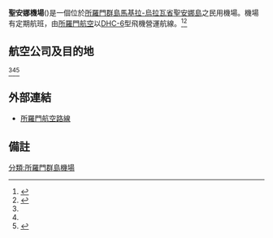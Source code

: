 {{Otheruses|other=其他條目說明|聖安娜機場}}
{{Airport infobox
| box-width        = 25%
| airport_name     = 聖安娜機場<br>Santa Ana Airport
| type             = 民用
| city             = [[所羅門群島|所羅門群島]][[聖安娜島|聖安娜島]]
| location         = [[所羅門群島|所羅門群島]][[聖安娜島|聖安娜島]]
| IATA             = NNB
| ICAO             = AGGT
| coordinates  =  {{coord|10|50|53|S|162|27|15|E|region:SB_type:airport}}
| runway1_heading  = 12/30
| runway1_feet     = 2,633
| runway1_meter    = 800
| runway1_surface  = [[柏油|柏油]]
}}
'''聖安娜機場'''({{airport codes|NNB|AGGT}})是一個位於[[所羅門群島|所羅門群島]][[馬基拉-烏拉瓦省|馬基拉-烏拉瓦省]][[聖安娜島|聖安娜島]]之民用機場。機場有定期航班，由[[所羅門航空|所羅門航空]]以[[DHC-6|DHC-6]]型飛機營運航線。<ref name="Airline">{{Cite web |url=http://www.flysolomons.com/ |title=所羅門航空 |access-date=2010-04-02 |archive-date=2021-04-29 |archive-url=https://web.archive.org/web/20210429083940/https://www.flysolomons.com/ |dead-url=no }}</ref><ref name="Schedule">{{Cite web |url=http://engage2007.corpendo.co.nz/Organizations/FlySolomons/sm_Assets/Schedule/FlightSchedulesAug09.pdf |title=所羅門航空 北部夏季時刻表 - 第68期 - 2009年8月3日生效 |access-date=2010年4月2日 |archive-date=2013年4月6日 |archive-url=https://web.archive.org/web/20130406023817/http://engage2007.corpendo.co.nz/Organizations/FlySolomons/sm_Assets/Schedule/FlightSchedulesAug09.pdf |dead-url=no }}</ref>
==航空公司及目的地==
{{Airport-dest-list
|所羅門航空|霍尼亞拉、吉拉吉拉
}}
<ref name="Airline" /><ref name="Schedule" /><ref>{{cite web | url = http://www.solomonairlines.com.au/domesticroutemap.htm | title = 國內路線圖 | publisher = 所羅門航空 | archiveurl = https://web.archive.org/web/20070127174833/http://www.solomonairlines.com.au/domesticroutemap.htm | archivedate = 2007-01-27 | accessdate = 2007-03-17 | deadurl = yes }}</ref>

==外部連結==
*[http://www.solomonairlines.com.au/domesticroutemap.htm 所羅門航空路線] {{Wayback|url=http://www.solomonairlines.com.au/domesticroutemap.htm |date=20070127174833 }}
==備註==
{{reflist}}
{{airport-stub}}
[[分類:所羅門群島機場|分類:所羅門群島機場]]